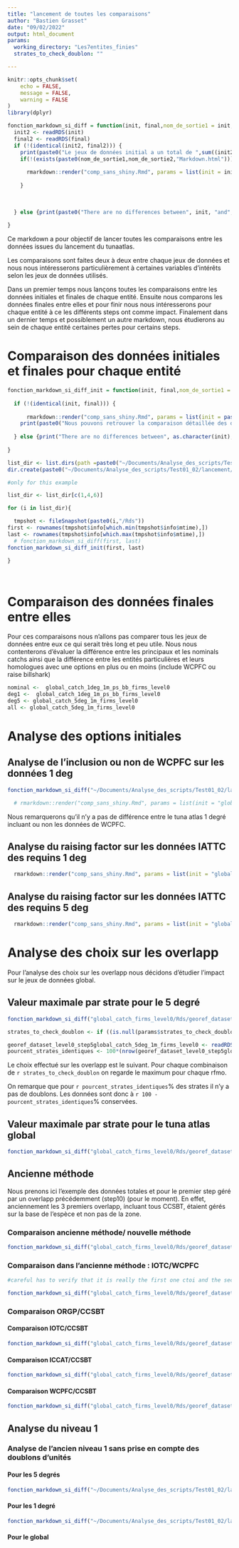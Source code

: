 ```yaml
---
title: "lancement de toutes les comparaisons"
author: "Bastien Grasset"
date: "09/02/2022"
output: html_document
params: 
  working_directory: "Les7entites_finies"
  strates_to_check_doublon: ""

---
```


```r

knitr::opts_chunk$set(
	echo = FALSE,
	message = FALSE,
	warning = FALSE
)
library(dplyr)
```

```r
fonction_markdown_si_diff = function(init, final,nom_de_sortie1 = init, nom_de_sortie2 = final){
  init2 <- readRDS(init)
  final2 <- readRDS(final)
  if (!(identical(init2, final2))) {
    print(paste0("Le jeux de données initial a un total de ",sum((init2 %>% filter(unit == "t"))$value, na.rm = TRUE), "en nombre et de ",sum((init2 %>% filter(unit == "no"))$value, na.rm = TRUE)," en valeur"))
    if(!(exists(paste0(nom_de_sortie1,nom_de_sortie2,"Markdown.html")))){
    
      rmarkdown::render("comp_sans_shiny.Rmd", params = list(init = init, final = final), output_dir = paste0(nom_de_sortie1,nom_de_sortie2,"Markdown.html"))
      
    }  
        
      
    
  } else {print(paste0("There are no differences between", init, "and", final))}
  
}
```


Ce markdown a pour objectif de lancer toutes les comparaisons entre les données issues du lancement du tunaatlas. 

Les comparaisons sont faites deux à deux entre chaque jeux de données et nous nous intéresserons particulièrement à certaines variables d'intérêts selon les jeux de données utilisés. 

Dans un premier temps nous lançons toutes les comparaisons entre les données initiales et finales de chaque entité. Ensuite nous comparons les données finales entre elles et pour finir nous nous intéresserons pour chaque entité à ce les différents steps ont comme impact. 
Finalement dans un dernier temps et possiblement un autre markdown, nous étudierons au sein de chaque entité certaines pertes pour certains steps. 

# Comparaison des données initiales et finales pour chaque entité

```r
fonction_markdown_si_diff_init = function(init, final,nom_de_sortie1 = init, nom_de_sortie2 = final){
  
  if (!(identical(init, final))) {
    
      rmarkdown::render("comp_sans_shiny.Rmd", params = list(init = paste0(i,"/Rds/",first), final = paste0(i,"/Rds/",final)), output_file  = paste0("/home/grasset/Documents/Analyse_des_scripts/Test01_02/lancement/jobs/Les7entites_finies/entities/Markdown/",first,"final",last,"Markdown.html"))
    print(paste0("Nous pouvons retrouver la comparaison détaillée des deux jeux de données sous le chemin d'accès","/home/grasset/Documents/Analyse_des_scripts/Test01_02/lancement/jobs/Les7entites_finies/entities/Markdown/",first,"final",last,"Markdown.html"))
    
  } else {print("There are no differences between", as.character(init), "and", as.character(final))}
  
}

list_dir <- list.dirs(path =paste0("~/Documents/Analyse_des_scripts/Test01_02/lancement/jobs/",params$working_directory, "/entities"), full.names = TRUE, recursive = FALSE)
dir.create(paste0("~/Documents/Analyse_des_scripts/Test01_02/lancement/jobs/",params$working_directory, "/entities","/Markdown"))

#only for this example

list_dir <- list_dir[c(1,4,6)]

for (i in list_dir){

  tmpshot <- fileSnapshot(paste0(i,"/Rds"))
first <- rownames(tmpshot$info[which.min(tmpshot$info$mtime),])
last <- rownames(tmpshot$info[which.max(tmpshot$info$mtime),])
  # fonction_markdown_si_diff(first, last)
fonction_markdown_si_diff_init(first, last)

}




```


# Comparaison des données finales entre elles 

Pour ces comparaisons nous n'allons pas comparer tous les jeux de données entre eux ce qui serait très long et peu utile. Nous nous contenterons d'évaluer la différence entre les principaux et les nominals catchs ainsi que la différence entre les entités particulières et leurs homologues avec une options en plus ou en moins (include WCPFC ou raise billshark)

```r

nominal <-  global_catch_1deg_1m_ps_bb_firms_level0
deg1 <-  global_catch_1deg_1m_ps_bb_firms_level0
deg5 <- global_catch_5deg_1m_firms_level0
all <- global_catch_5deg_1m_firms_level0

```

# Analyse des options initiales

## Analyse de l'inclusion ou non de WCPFC sur les données 1 deg

```r
fonction_markdown_si_diff("~/Documents/Analyse_des_scripts/Test01_02/lancement/jobs/Les7entites_finies/entities/global_catch_1deg_1m_ps_bb_includeWCPFC_firms_level0/Rds/georef_dataset_level0_step11global_catch_1deg_1m_ps_bb_includeWCPFC_firms_level0.rds","~/Documents/Analyse_des_scripts/Test01_02/lancement/jobs/Les7entites_finies/entities/global_catch_1deg_1m_ps_bb_firms_level0/Rds/georef_dataset_level0_step11global_catch_1deg_1m_ps_bb_firms_level0.rds", "without_wpcpf", "with_wcpfc")

  # rmarkdown::render("comp_sans_shiny.Rmd", params = list(init = "global_catch_1deg_1m_ps_bb_firms_level0/Rds/georef_dataset_level0_step11global_catch_1deg_1m_ps_bb_firms_level0", final ="global_catch_1deg_1m_ps_bb_options_raise_false_firms_level0/Rds/georef_dataset_level0_step11global_catch_1deg_1m_ps_bb_options_raise_false_firms_level0"), output_dir = paste0("comparaison_including_wcpfc",init,"final",final,"Markdown.html"))

```

Nous remarquerons qu'il n'y a pas de différence entre le tuna atlas 1 degré incluant ou non les données de WCPFC.

## Analyse du raising factor sur les données IATTC des requins 1 deg

```r
  rmarkdown::render("comp_sans_shiny.Rmd", params = list(init = "global_catch_1deg_1m_ps_bb_firms_level0/Rds/georef_dataset_level0_step11global_catch_1deg_1m_ps_bb_firms_level0", final ="entities/global_catch_1deg_1m_ps_bb_options_raise_false_firms_level0/Rds/georef_dataset_level0_step11global_catch_1deg_1m_ps_bb_options_raise_false_firms_level0.rds"), output_dir = paste0("comparaison_raising_sharks_iattc",init,"comparaison_not_raising_sharks_iattc",final,"Markdown.html"))
```

## Analyse du raising factor sur les données IATTC des requins 5 deg

```r
  rmarkdown::render("comp_sans_shiny.Rmd", params = list(init = "global_catch_5deg_1m_ps_bb_firms_level0/Rds/georef_dataset_level0_step11global_catch_5deg_1m_ps_bb_firms_level0", final ="entities/global_catch_5deg_1m_ps_bb_options_raise_false_firms_level0/Rds/georef_dataset_level0_step11global_catch_5deg_1m_ps_bb_options_raise_false_firms_level0.rds"), output_dir = paste0("comparaison_raising_sharks_iattc",init,"comparaison_not_raising_sharks_iattc",final,"Markdown.html"))
```

# Analyse des choix sur les overlapp

Pour l'analyse des choix sur les overlapp nous décidons d'étudier l'impact sur le jeux de données global.

## Valeur maximale par strate pour le 5 degré

```r

fonction_markdown_si_diff("global_catch_firms_level0/Rds/georef_dataset_level0_step5global_catch_firms_level0.rds", "global_catch_firms_level0/Rds/georef_dataset_level0_step10global_catch_firms_level0.rds")

strates_to_check_doublon <- if ((is.null(params$strates_to_check_doublon))){c("fishingfleet", "gear", "time_start", "time_end", "geographic_identifier", "schooltype", "species", "catchtype", "unit")} else{ params$strates_to_check_doublon}

georef_dataset_level0_step5global_catch_5deg_1m_firms_level0 <- readRDS("~/Documents/Analyse_des_scripts/Test01_02/lancement/jobs/Les7entites_finies/entities/global_catch_5deg_1m_firms_level0/Rds/georef_dataset_level0_step5global_catch_5deg_1m_firms_level0.rds")
pourcent_strates_identiques <- 100*(nrow(georef_dataset_level0_step5global_catch_5deg_1m_firms_level0) - nrow(georef_dataset_level0_step5global_catch_5deg_1m_firms_level0 %>% select(strates_to_check_doublons) %>% distinct())/nrow(georef_dataset_level0_step5global_catch_5deg_1m_firms_level0))

```

Le choix effectué sur les overlapp est le suivant. Pour chaque combinaison de `r strates_to_check_doublon` on regarde le maximum pour chaque rfmo. 

On remarque que pour `r pourcent_strates_identiques`% des strates il n'y a pas de doublons. Les données sont donc à `r 100 - pourcent_strates_identiques`% conservées.


## Valeur maximale par strate pour le tuna atlas global

```r

fonction_markdown_si_diff("global_catch_firms_level0/Rds/georef_dataset_level0_step5global_catch_firms_level0.rds", "global_catch_firms_level0/Rds/georef_dataset_level0_step10global_catch_firms_level0.rds")

```

## Ancienne méthode

Nous prenons ici l'exemple des données totales et pour le premier step géré par un overlapp précédemment (step10) (pour le moment). En effet, anciennement les 3 premiers overlapp, incluant tous CCSBT, étaient gérés sur la base de l'espèce et non pas de la zone. 

### Comparaison ancienne méthode/ nouvelle méthode

```r

fonction_markdown_si_diff("global_catch_firms_level0/Rds/georef_dataset_level0_step10global_catch_firms_level0.rds", "global_catch_firms_level0/Rds/georef_dataset_level0_step10global_catch_firms_level0ancient.rds", "newone", "ancien_keeping_ctoi")

```

### Comparaison dans l'ancienne méthode : IOTC/WCPFC

```r
#careful has to verify that it is really the first one ctoi and the second one Wcpfc

fonction_markdown_si_diff("global_catch_firms_level0/Rds/georef_dataset_level0_step10global_catch_firms_level0ancient.rds", "global_catch_firms_level0/Rds/georef_dataset_level0_step10global_catch_firms_level0reverse.rds", "ancien_keeping_ctoi", "ancien_keeping_wcpfc")
```

### Comparaison ORGP/CCSBT

#### Comparaison IOTC/CCSBT 

```r
fonction_markdown_si_diff("global_catch_firms_level0/Rds/georef_dataset_level0_step9global_catch_firms_level0ancient.rds", "global_catch_firms_level0/Rds/georef_dataset_level0_step9global_catch_firms_level0reverse.rds", "iotc_ccbst", "ancien_iotc_ccbst")
```


#### Comparaison ICCAT/CCSBT 

```r
fonction_markdown_si_diff("global_catch_firms_level0/Rds/georef_dataset_level0_step8global_catch_firms_level0ancient.rds", "global_catch_firms_level0/Rds/georef_dataset_level0_step8global_catch_firms_level0reverse.rds", "iccat_ccsbt", "ancien_iccat_ccsbt")
```


#### Comparaison WCPFC/CCSBT 

```r
fonction_markdown_si_diff("global_catch_firms_level0/Rds/georef_dataset_level0_step7global_catch_firms_level0ancient.rds", "global_catch_firms_level0/Rds/georef_dataset_level0_step7global_catch_firms_level0reverse.rds", "ancien_wcpfc_ccsbt", "ancien_wcpfc_ccsbt")
```



## Analyse du niveau 1

### Analyse de l'ancien niveau 1 sans prise en compte des doublons d'unités

#### Pour les 5 degrés

```r
fonction_markdown_si_diff("~/Documents/Analyse_des_scripts/Test01_02/lancement/jobs/Les7entites_finies/entities/5deg_level1_reallocate/georef_dataset_step5.rds", "~/Documents/Analyse_des_scripts/Test01_02/lancement/jobs/Les7entites_finies/entities/global_catch_5deg_1m_firms_level0/Rds/georef_dataset_level0_step11global_catch_5deg_1m_firms_level0.rds", "level1_5deg", "level0_5deg")
```

#### Pour les 1 degré 

```r
fonction_markdown_si_diff("~/Documents/Analyse_des_scripts/Test01_02/lancement/jobs/Les7entites_finies/entities/1deg_level1_reallocate/georef_dataset_step5.rds", "~/Documents/Analyse_des_scripts/Test01_02/lancement/jobs/Les7entites_finies/entities/global_catch_1deg_1m_firms_level0/Rds/georef_dataset_level0_step11global_catch_1deg_1m_firms_level0.rds", "level1_1deg", "level0_1deg")
```

#### Pour le global 

```r

```

